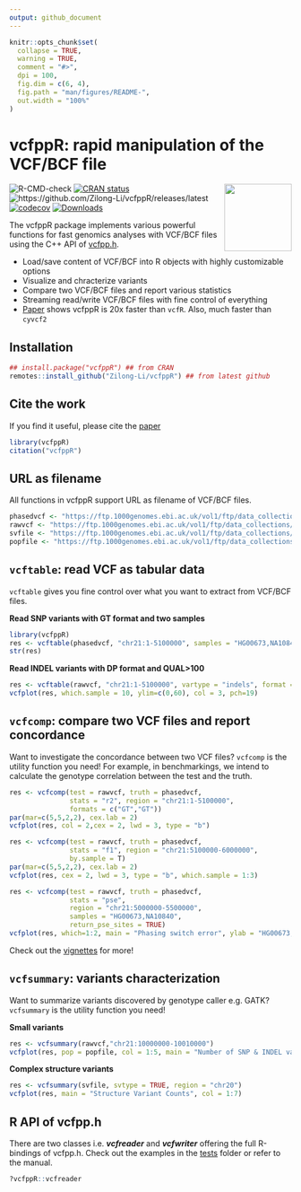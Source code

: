 ```yaml
---
output: github_document
---
```


<!-- README.md is generated from README.Rmd. Please edit that file -->

```r
knitr::opts_chunk$set(
  collapse = TRUE,
  warning = TRUE,
  comment = "#>",
  dpi = 100,
  fig.dim = c(6, 4),
  fig.path = "man/figures/README-",
  out.width = "100%"
)
```

# vcfppR: rapid manipulation of the VCF/BCF file

<!-- badges: start -->
<a href="https://github.com/Zilong-Li/random/blob/main/vcfppR.png"><img src="https://raw.githubusercontent.com/Zilong-Li/random/main/vcfppR.png" width="120" align="right" /></a> 
![R-CMD-check](https://github.com/Zilong-Li/vcfppR/actions/workflows/check-release.yaml/badge.svg)
[![CRAN status](https://www.r-pkg.org/badges/version/vcfppR)](https://CRAN.R-project.org/package=vcfppR)
![https://github.com/Zilong-Li/vcfppR/releases/latest](https://img.shields.io/github/v/release/Zilong-Li/vcfppR.svg)
[![codecov](https://codecov.io/github/Zilong-Li/vcfppR/graph/badge.svg?token=QE1UFVRH98)](https://app.codecov.io/github/Zilong-Li/vcfppR)
[![Downloads](https://cranlogs.r-pkg.org/badges/vcfppR?color=blue)](https://CRAN.R-project.org/package=vcfppR)
<!-- badges: end -->

The vcfppR package implements various powerful functions for fast genomics analyses with VCF/BCF files using the C++ API of [vcfpp.h](https://github.com/Zilong-Li/vcfpp).

- Load/save content of VCF/BCF into R objects with highly customizable options
- Visualize and chracterize variants
- Compare two VCF/BCF files and report various statistics
- Streaming read/write VCF/BCF files with fine control of everything
- [Paper](https://doi.org/10.1093/bioinformatics/btae049) shows vcfppR is 20x faster than `vcfR`. Also, much faster than `cyvcf2`

## Installation

``` r
## install.package("vcfppR") ## from CRAN
remotes::install_github("Zilong-Li/vcfppR") ## from latest github
```

## Cite the work

If you find it useful, please cite the [paper](https://doi.org/10.1093/bioinformatics/btae049)

```r
library(vcfppR)
citation("vcfppR")
```

## URL as filename

All functions in vcfppR support URL as filename of VCF/BCF files.

```r
phasedvcf <- "https://ftp.1000genomes.ebi.ac.uk/vol1/ftp/data_collections/1000G_2504_high_coverage/working/20220422_3202_phased_SNV_INDEL_SV/1kGP_high_coverage_Illumina.chr21.filtered.SNV_INDEL_SV_phased_panel.vcf.gz"
rawvcf <- "https://ftp.1000genomes.ebi.ac.uk/vol1/ftp/data_collections/1000G_2504_high_coverage/working/20201028_3202_raw_GT_with_annot/20201028_CCDG_14151_B01_GRM_WGS_2020-08-05_chr21.recalibrated_variants.vcf.gz"
svfile <- "https://ftp.1000genomes.ebi.ac.uk/vol1/ftp/data_collections/1000G_2504_high_coverage/working/20210124.SV_Illumina_Integration/1KGP_3202.gatksv_svtools_novelins.freeze_V3.wAF.vcf.gz"
popfile <- "https://ftp.1000genomes.ebi.ac.uk/vol1/ftp/data_collections/1000G_2504_high_coverage/20130606_g1k_3202_samples_ped_population.txt"
```

## `vcftable`: read VCF as tabular data

`vcftable` gives you fine control over what you want to extract from VCF/BCF files. 

**Read SNP variants with GT format and two samples**

```r
library(vcfppR)
res <- vcftable(phasedvcf, "chr21:1-5100000", samples = "HG00673,NA10840", vartype = "snps")
str(res)
```

**Read INDEL variants with DP format and QUAL>100**

```r
res <- vcftable(rawvcf, "chr21:1-5100000", vartype = "indels", format = "DP", qual=100)
vcfplot(res, which.sample = 10, ylim=c(0,60), col = 3, pch=19)
```

## `vcfcomp`: compare two VCF files and report concordance

Want to investigate the concordance between two VCF files? `vcfcomp` is the utility function you need! For example, in benchmarkings, we intend to calculate the genotype correlation between the test and the truth.

```r
res <- vcfcomp(test = rawvcf, truth = phasedvcf,
               stats = "r2", region = "chr21:1-5100000", 
               formats = c("GT","GT"))
par(mar=c(5,5,2,2), cex.lab = 2)
vcfplot(res, col = 2,cex = 2, lwd = 3, type = "b")
```

```r
res <- vcfcomp(test = rawvcf, truth = phasedvcf,
               stats = "f1", region = "chr21:5100000-6000000", 
               by.sample = T)
par(mar=c(5,5,2,2), cex.lab = 2)
vcfplot(res, cex = 2, lwd = 3, type = "b", which.sample = 1:3)
```

```r
res <- vcfcomp(test = rawvcf, truth = phasedvcf,
               stats = "pse",
               region = "chr21:5000000-5500000",
               samples = "HG00673,NA10840",
               return_pse_sites = TRUE)
vcfplot(res, which=1:2, main = "Phasing switch error", ylab = "HG00673,NA10840")
```

Check out the [vignettes](https://zilong-li.github.io/vcfppR/articles/) for more!

## `vcfsummary`: variants characterization

Want to summarize variants discovered by genotype caller e.g. GATK? `vcfsummary` is the utility function you need!

**Small variants**

```r
res <- vcfsummary(rawvcf,"chr21:10000000-10010000")
vcfplot(res, pop = popfile, col = 1:5, main = "Number of SNP & INDEL variants per population")
```

**Complex structure variants**

```r
res <- vcfsummary(svfile, svtype = TRUE, region = "chr20")
vcfplot(res, main = "Structure Variant Counts", col = 1:7)
```

## R API of vcfpp.h

There are two classes i.e. ***vcfreader*** and ***vcfwriter*** offering the full R-bindings of vcfpp.h. Check out the examples in the [tests](tests/testthat) folder or refer to the manual.

```r
?vcfppR::vcfreader
```

